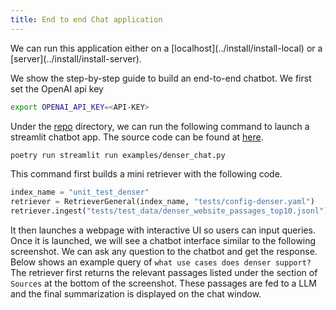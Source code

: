 ```yaml
---
title: End to end Chat application
---
```


<Callout type="info">
  We can run this application either on a [localhost](../install/install-local) or a [server](../install/install-server).
</Callout>


We show the step-by-step guide to build an end-to-end chatbot. We first set the OpenAI api key

```bash
export OPENAI_API_KEY=<API-KEY>
```

Under the [repo](https://github.com/denser-org/denser-retriever/tree/main) directory, we can run the following command to launch a streamlit chatbot app. The source code can be found at [here](https://github.com/denser-org/denser-retriever/blob/main/examples/denser_chat.py).

```bash
poetry run streamlit run examples/denser_chat.py
```

This command first builds a mini retriever with the following code.

```python
index_name = "unit_test_denser"
retriever = RetrieverGeneral(index_name, "tests/config-denser.yaml")
retriever.ingest("tests/test_data/denser_website_passages_top10.jsonl")
```

It then launches a webpage with interactive UI so users can input queries. Once it is launched, we will see a chatbot interface similar to the following screenshot. We can ask any question to the chatbot and get the response. Below shows an example query of `what use cases does denser support?` The retriever first returns the relevant passages listed under the section of `Sources` at the bottom of the screenshot. These passages are fed to a LLM and the final summarization is displayed on the chat window.


<Screenshot src={DenserChat} alt="Denser Chat" className="shadow-xs" />

